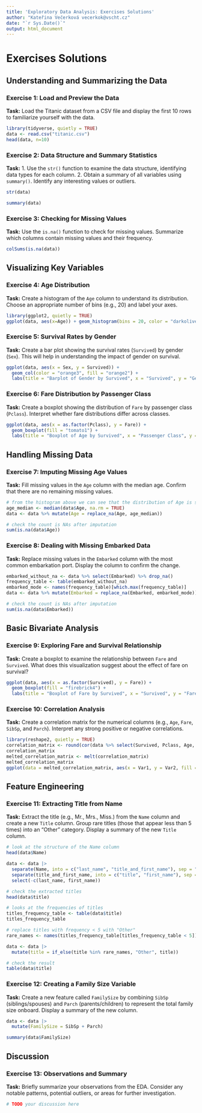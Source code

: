 ```yaml
---
title: 'Exploratory Data Analysis: Exercises Solutions'
author: "Kateřina Večerková vecerkok@vscht.cz"
date: "`r Sys.Date()`"
output: html_document
---
```


# Exercises Solutions

## Understanding and Summarizing the Data

### Exercise 1: Load and Preview the Data

**Task:** Load the Titanic dataset from a CSV file and display the first 10 rows to familiarize yourself with the data.

```r
library(tidyverse, quietly = TRUE)
data <- read.csv("titanic.csv")
head(data, n=10)
```

### Exercise 2: Data Structure and Summary Statistics

**Task:** 
1. Use the `str()` function to examine the data structure, identifying data types for each column.
2. Obtain a summary of all variables using `summary()`. Identify any interesting values or outliers.

```r
str(data)
```
```r
summary(data)
```

### Exercise 3: Checking for Missing Values

**Task:** Use the `is.na()` function to check for missing values. Summarize which columns contain missing values and their frequency.

```r
colSums(is.na(data))
```

## Visualizing Key Variables

### Exercise 4: Age Distribution

**Task:** Create a histogram of the `Age` column to understand its distribution. Choose an appropriate number of bins (e.g., 20) and label your axes.

```r
library(ggplot2, quietly = TRUE)
ggplot(data, aes(x=Age)) + geom_histogram(bins = 20, color = "darkolivegreen", fill = "darkolivegreen1") + xlab("Age") + ylab("Frequency")
```

### Exercise 5: Survival Rates by Gender

**Task:** Create a bar plot showing the survival rates (`Survived`) by gender (`Sex`). This will help in understanding the impact of gender on survival.

```r
ggplot(data, aes(x = Sex, y = Survived)) +
  geom_col(color = "orange3", fill = "orange2") +
  labs(title = "Barplot of Gender by Survived", x = "Survived", y = "Gender")
```

### Exercise 6: Fare Distribution by Passenger Class

**Task:** Create a boxplot showing the distribution of `Fare` by passenger class (`Pclass`). Interpret whether fare distributions differ across classes.

```r
ggplot(data, aes(x = as.factor(Pclass), y = Fare)) +
  geom_boxplot(fill = "tomato1") +
  labs(title = "Boxplot of Age by Survived", x = "Passenger Class", y = "Fare")
```

## Handling Missing Data

### Exercise 7: Imputing Missing Age Values

**Task:** Fill missing values in the `Age` column with the median age. Confirm that there are no remaining missing values.

```r
# from the histogram above we can see that the distribution of Age is skewed to the left, therefore we are going to imput with the column median
age_median <- median(data$Age, na.rm = TRUE)
data <- data %>% mutate(Age = replace_na(Age, age_median))

# check the count is NAs after imputation
sum(is.na(data$Age))
```

### Exercise 8: Dealing with Missing Embarked Data

**Task:** Replace missing values in the `Embarked` column with the most common embarkation port. Display the column to confirm the change.

```r
embarked_without_na <- data %>% select(Embarked) %>% drop_na()
frequency_table <- table(embarked_without_na)
embarked_mode <- names(frequency_table)[which.max(frequency_table)]
data <- data %>% mutate(Embarked = replace_na(Embarked, embarked_mode))

# check the count is NAs after imputation
sum(is.na(data$Embarked))
```

## Basic Bivariate Analysis

### Exercise 9: Exploring Fare and Survival Relationship

**Task:** Create a boxplot to examine the relationship between `Fare` and `Survived`. What does this visualization suggest about the effect of fare on survival?

```r
ggplot(data, aes(x = as.factor(Survived), y = Fare)) +
  geom_boxplot(fill = "firebrick4") +
  labs(title = "Boxplot of Fare by Survived", x = "Survived", y = "Fare")
```

### Exercise 10: Correlation Analysis

**Task:** Create a correlation matrix for the numerical columns (e.g., `Age`, `Fare`, `SibSp`, and `Parch`). Interpret any strong positive or negative correlations.

```r
library(reshape2, quietly = TRUE)
correlation_matrix <- round(cor(data %>% select(Survived, Pclass, Age, SibSp, Parch, Fare)), 2)
correlation_matrix
melted_correlation_matrix <- melt(correlation_matrix)
melted_correlation_matrix
ggplot(data = melted_correlation_matrix, aes(x = Var1, y = Var2, fill = value)) + geom_tile() + xlab("") + ylab("")
```

## Feature Engineering

### Exercise 11: Extracting Title from Name

**Task:** Extract the title (e.g., Mr., Mrs., Miss.) from the `Name` column and create a new `Title` column. Group rare titles (those that appear less than 5 times) into an "Other" category. Display a summary of the new `Title` column.

```r
# look at the structure of the Name column
head(data$Name)

data <- data |> 
  separate(Name, into = c("last_name", "title_and_first_name"), sep = ", ", remove = FALSE) |> 
  separate(title_and_first_name, into = c("title", "first_name"), sep = " ", extra = "merge") |> 
  select(-c(last_name, first_name))

# check the extracted titles
head(data$title)

# looks at the frequencies of titles
titles_frequency_table <- table(data$title)
titles_frequency_table

# replace titles with frequency < 5 with "Other"
rare_names <- names(titles_frequency_table[titles_frequency_table < 5])

data <- data |> 
  mutate(title = if_else(title %in% rare_names, "Other", title))

# check the result
table(data$title)
```

### Exercise 12: Creating a Family Size Variable

**Task:** Create a new feature called `FamilySize` by combining `SibSp` (siblings/spouses) and `Parch` (parents/children) to represent the total family size onboard. Display a summary of the new column.

```r
data <- data |>
  mutate(FamilySize = SibSp + Parch)

summary(data$FamilySize)
```

## Discussion

### Exercise 13: Observations and Summary

**Task:** Briefly summarize your observations from the EDA. Consider any notable patterns, potential outliers, or areas for further investigation.

```r
# TODO your discussion here
```


